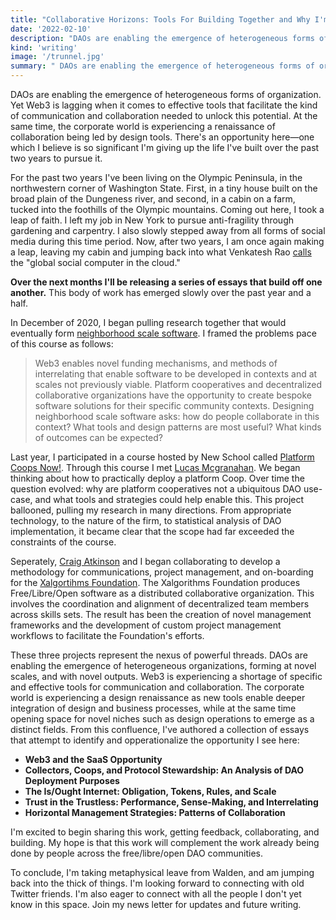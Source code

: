 ```yaml
---
title: "Collaborative Horizons: Tools For Building Together and Why I'm Leaving my Cabin in the Woods"
date: '2022-02-10'
description: "DAOs are enabling the emergence of heterogeneous forms of organization. Yet Web3 is lagging when it comes to effective tools that facilitate the kind of communication and collaboration needed to unlock this potential. At the same time, the corporate world is experiencing a renaissance of collaboration being led by design tools. There's an opportunity here—one which I believe is so significant I'm giving up the life I've built over the past two years to pursue it."
kind: 'writing'
image: '/trunnel.jpg'
summary: " DAOs are enabling the emergence of heterogeneous forms of organization. Yet Web3 is lagging when it comes to effective tools that facilitate the kind of communication and collaboration needed to unlock this potential. At the same time, the corporate world is experiencing a renaissance of collaboration being led by design tools. There's an opportunity here—one which I believe is so significant I'm giving up the life I've built over the past two years to pursue it."
---
```


 DAOs are enabling the emergence of heterogeneous forms of organization. Yet Web3 is lagging when it comes to effective tools that facilitate the kind of communication and collaboration needed to unlock this potential. At the same time, the corporate world is experiencing a renaissance of collaboration being led by design tools. There's an opportunity here—one which I believe is so significant I'm giving up the life I've built over the past two years to pursue it. 

For the past two years I've been living on the Olympic Peninsula, in the northwestern corner of Washington State. First, in a tiny house built on the broad plain of the Dungeness river, and second, in a cabin on a farm, tucked into the foothills of the Olympic mountains. Coming out here, I took a leap of faith. I left my job in New York to pursue anti-fragility through gardening and carpentry. I also slowly stepped away from all forms of social media during this time period. Now, after two years, I am once again making a leap, leaving my cabin and jumping back into what Venkatesh Rao [calls](https://studio.ribbonfarm.com/p/against-waldenponding?utm_source=url) the "global social computer in the cloud." 

**Over the next months I'll be releasing a series of essays that build off one another.** This body of work has emerged slowly over the past year and a half.  

In December of 2020, I began pulling research together that would eventually form [neighborhood scale software](/projects/neighborhood-software). I framed the problems pace of this course as follows: 

> Web3 enables novel funding mechanisms, and methods of interrelating that enable software to be developed in contexts and at scales not previously viable. Platform cooperatives and decentralized collaborative organizations have the opportunity to create bespoke software solutions for their specific community contexts. Designing neighborhood scale software asks: how do people collaborate in this context? What tools and design patterns are most useful? What kinds of outcomes can be expected?

Last year, I participated in a course hosted by New School called [Platform Coops Now!](https://blogs.newschool.edu/news/2020/06/platform-cooperatives-now-an-online-course-to-foster-platform-cooperatives-throughout-the-world/). Through this course I met [Lucas Mcgranahan](https://www.linkedin.com/in/lucasmcgranahan/). We began thinking about how to practically deploy a platform Coop. Over time the question evolved: why are platform cooperatives not a ubiquitous DAO use-case, and what tools and strategies could help enable this. This project ballooned, pulling my research in many directions. From appropriate technology, to the nature of the firm, to statistical analysis of DAO implementation, it became clear that the scope had far exceeded the constraints of the course. 

Seperately, [Craig Atkinson](https://www.linkedin.com/in/craigaatkinson/) and I began collaborating to develop a methodology for communications, project management, and on-boarding for the [Xalgortihms Foundation](https://xalgorithms.org). The Xalgorithms Foundation produces Free/Libre/Open software as a distributed collaborative organization. This involves the coordination and alignment of decentralized team members across skills sets. The result has been the creation of novel management frameworks and the development of custom project management workflows to facilitate the Foundation's efforts. 

These three projects represent the nexus of powerful threads. DAOs are enabling the emergence of heterogeneous organizations, forming at novel scales, and with novel outputs. Web3 is experiencing a shortage of specific and effective tools for communication and collaboration. The corporate world is experiencing a design renaissance as new tools enable deeper integration of design and business processes, while at the same time opening space for novel niches such as design operations to emerge as a distinct fields. From this confluence, I've authored a collection of essays that attempt to identify and opperationalize the opportunity I see here:

- **Web3 and the SaaS Opportunity**
- **Collectors, Coops, and Protocol Stewardship: An Analysis of DAO Deployment Purposes**
- **The Is/Ought Internet: Obligation, Tokens, Rules, and Scale**
- **Trust in the Trustless: Performance, Sense-Making, and Interrelating**
- **Horizontal Management Strategies: Patterns of Collaboration**

I'm excited to begin sharing this work, getting feedback, collaborating, and building. My hope is that this work will complement the work already being done by people across the free/libre/open DAO communities.

To conclude, I'm taking metaphysical leave from Walden, and am jumping back into the thick of things. I'm looking forward to connecting with old Twitter friends. I'm also eager to connect with all the people I don't yet know in this space. Join my news letter for updates and future writing.





